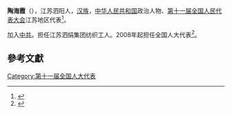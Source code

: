 '''陶海霞'''（{{bd|1970年||}}），江苏泗阳人，[[汉族|汉族]]，[[中华人民共和国|中华人民共和国]]政治人物、[[第十一届全国人民代表大会|第十一届全国人民代表大会]]江苏地区代表<ref>{{cite web|author=新华网|title=第十一届全国人大代表|url=http://news.xinhuanet.com/ziliao/2008-03/03/content_7708230.htm?node=36628|publisher=新华网|accessdate=2014-01-07|archive-date=2014-01-10|archive-url=https://web.archive.org/web/20140110211415/http://news.xinhuanet.com/ziliao/2008-03/03/content_7708230.htm?node=36628|dead-url=no}}</ref>。

加入[[中共|中共]]。担任江苏泗绢集团纺织工人。2008年起担任全国人大代表<ref>{{cite news|title=全国人大代表信息-陶海霞|url= http://210.82.31.1:8084/delegate/viewDelegate.action?dbid=110826|accessdate=2013-04-05|newspaper=全国人大网|archive-url=https://web.archive.org/web/20140529084520/http://www.npc.gov.cn/delegate/viewDelegate.action?dbid=110826|archive-date=2014-05-29|dead-url=yes}}</ref>。

==參考文獻==
{{reflist}}
[[Category:第十一届全国人大代表|Category:第十一届全国人大代表]]